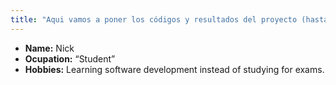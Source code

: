 ```yaml
---
title: "Aqui vamos a poner los códigos y resultados del proyecto (hasta que nos dé)"
---
```





- __Name:__ Nick
- __Ocupation:__ "Student"
- __Hobbies:__ Learning software development instead of studying for exams. 